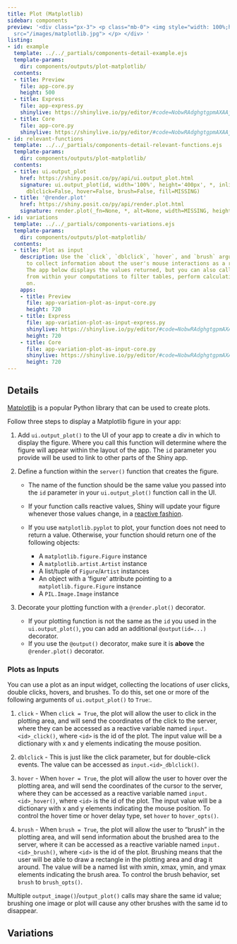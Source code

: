 ```yaml
---
title: Plot (Matplotlib)
sidebar: components
preview: '<div class="px-3"> <p class="mb-0"> <img style="width: 100%;height:auto;max-height:130px;"
  src="/images/matplotlib.jpg"> </p> </div> '
listing:
- id: example
  template: ../../_partials/components-detail-example.ejs
  template-params:
    dir: components/outputs/plot-matplotlib/
  contents:
  - title: Preview
    file: app-core.py
    height: 500
  - title: Express
    file: app-express.py
    shinylive: https://shinylive.io/py/editor/#code=NobwRAdghgtgpmAXAAjFADugdOgnmAGlQGMB7CAFzkqVQEsZ1SAnC5GKC9AG1Iu7oAjHLh59kUAM7IeFADoQAZs1IwZUbvGbpqAcwCudCNIZNWyXlAAmAfR0QDRyQuWrkkgBZHcWOAA90ZjhJE0YWNiN0fQoiIIgrOGYiQwUFQyxI6JtJAQTmAAo5SCKiIoA5fRhBRORSRWRBJxLkAAYiAEYWtuQAJhaASlSIBQABOLycXgp8jQoAXiKAQWQvSQpSXWZYIv7kZABiZAAeI4UE+rFp-pQD49OIPb2rermLUms7PUNjfMGHx44IWQr2ewCKglIVlwNkBkhsuiKAF0ho9kIo6LoiFA-MCZNwKFhJPpBJdJL8FKjsVhVtNYURMgSIL8iAljHQKLg5gAVZj6OB-Sl+QlwCg2Cjs7hwQpgAAKGi0yBlXyMyAAslJJMEdhTHlTNaK-NwoNVuNL1UD8rpBmABbqhfqbLgjSbpQARaiSdm4bXDf57IIUfTMB7o3R7Q4nBSEVAcnS0MBUPwUMAAX0RQA
  - title: Core
    file: app-core.py
    shinylive: https://shinylive.io/py/editor/#code=NobwRAdghgtgpmAXAAjFADugdOgnmAGlQGMB7CAFzkqVQEsZ1SAnC5GKC9AG1Iu7oAjHLh59kUAM7IeFADoQAZs1IwZUbvGbpqAcwCudCNIZNWyXlAAmAfR0QDRyQuWrkkgBZHcyUyzYAgphEzNRWcMxEhgoKGOg2hsgAvMiGOFC6cDaK3IZWABQKyMWpdFhG6PoUNpIC4cyFkHKEyM0AcvowghHIpIrIgk7NRAAMRACMI2PIAEwjAJQERSVppFWV1WIUjVvNi8UAxMgAPMcK8zEQCuH9khEAbhH5FVVEa1yv7nCSknTk84hlsUAAKhCD1HC8bYaChJZoBZBeSQUUi6ZiwPaHE5nCAlZA3GRQ-IArGnIF4-H9FKWWz2RzGYnkvEcH7JSnAZqCUhWXA2FmSGy6ZoAXUuFJKijouiIUAAHmzZFhJPpBFtJIzceKJLKsEjtvyiC8KFgIMSiOFjHQKLgkgAVZj6OAXTXiuVKuDVChW7hwRoABQ0WmQfr0hlxAFkpHdnGBnVrte7qrLuFButxGpHWfldBdY0ySm67tVcCm040ACLUX7WvZirWhCj6Zi4yW6Uk4y5xNlBdD5OIJOhEO7MR6RfFwQT6XR2h1OhQtMDWnS0RdwWUUMAAX2FQA
- id: relevant-functions
  template: ../../_partials/components-detail-relevant-functions.ejs
  template-params:
    dir: components/outputs/plot-matplotlib/
  contents:
  - title: ui.output_plot
    href: https://shiny.posit.co/py/api/ui.output_plot.html
    signature: ui.output_plot(id, width='100%', height='400px', *, inline=False, click=False,
      dblclick=False, hover=False, brush=False, fill=MISSING)
  - title: '@render.plot'
    href: https://shiny.posit.co/py/api/render.plot.html
    signature: render.plot(_fn=None, *, alt=None, width=MISSING, height=MISSING, **kwargs)
- id: variations
  template: ../../_partials/components-variations.ejs
  template-params:
    dir: components/outputs/plot-matplotlib/
  contents:
  - title: Plot as input
    description: Use the `click`, `dblclick`, `hover`, and `brush` arguments of `ui.output_plot()`
      to collect information about the user's mouse interactions as a reactive variable.
      The app below displays the values returned, but you can also call the values
      from within your computations to filter tables, perform calculations, and so
      on.
    apps:
    - title: Preview
      file: app-variation-plot-as-input-core.py
      height: 720
    - title: Express
      file: app-variation-plot-as-input-express.py
      shinylive: https://shinylive.io/py/editor/#code=NobwRAdghgtgpmAXAAjFADugdOgnmAGlQGMB7CAFzkqVQEsZ1SAnC5GKC9AG1Iu7oAjHLh59kUAM7IeFADoQAZs1IwZUbvGbpqAcwCudCNIZNWyXlAAmAfR0QDRyQuWrkkgBZHcWOAA90ZjhJE0YWNiN0fQoiIIgrOGYiQxcVNU9vLENkU3DkUmioihsyBKICrmi7XnkIBQqi6r4ACgVkduQ5MDF5QjaO4gFiAGsAXgAVZn04ImQAYmQAHkX+9qtBbkG6EYmpmfaF5dXkD1IAN0Td6dnDlYgO5EEpzyv9+aW7gEoFH7AAYSGw0QXXqhSqpTgrTAg2GXSIPCgxDgp24CWYr2+dTAABEChs4MgAdsgSCIA1waQElD1ptuLDCDJuIjkaRUZdJtNMV0ABLnRLAsCgyrFCFQjxnZhwxnMlFojG-ABCzw8pPJIspkK6T08UoRSNl7L2XLqEAA7nQKB5kIYsLLmp9gfcOgsAHJ8AmWzjIS10aQAUQCQRCEkw1skwWQAAMbXbPpH3KRvR4vaaCcQoCaHgsOBB9BpuLgJFYrEmCZG1U0KPb4xmS+WweqqXHvYnLQT0FBdHAsMcAAJxNE4GrNDQUUZdACCJ19FFIumYsC6mIeCUUjJaDuOK7XowspGsdj0hmM9q3HQ4wd3VkUwC1lNwNgvkhsui6AF0z+1BHRuNxkFeby1H9uBsbg9EtR8YHfH4nQedpZCwSR0woKhmGaJ8iG-X9lzg+DuAoLA-CZQQ4G4KEAFkpGkZpdG+MAcNwhDcGI0ioQVYDkAAGXAq10JgOiGLghCKAtMCoQABSPIxkEo4Mzmkdjfy4nilxgh5+2oQcIWOVdkBhe1HVw9oggofRmHuSJoiHPgSkBU9Mw6DT4kSLBtNg5BdJpfTN3ch4TLMiyICKazii8uzjXUgcXLclc4DXcU0J8ozkH88yciCqyehsU4LkStTHKi5hXI1HS4seZhPAMz8UrgUy0ssgisqefRKsxBkwAoUQEBQDr-AoMAAF83yAA
      height: 720
    - title: Core
      file: app-variation-plot-as-input-core.py
      shinylive: https://shinylive.io/py/editor/#code=NobwRAdghgtgpmAXAAjFADugdOgnmAGlQGMB7CAFzkqVQEsZ1SAnC5GKC9AG1Iu7oAjHLh59kUAM7IeFADoQAZs1IwZUbvGbpqAcwCudCNIZNWyXlAAmAfR0QDRyQuWrkkgBZHcyUyzYAgphEzNRWcMxEhgoKGOg2hsgAvMiGOFC6cDaK3IZWABQKyMWpdFik+lyVdrwUhRAljchyYGLyhEVNxcQCxADWSQAqzPpwRMgAxMgAPNOdXVaC3D10-UMjY8VTs-NNHqQAbhHro+Pbcw1dyIIjniebkzMXjQCUBLstAMK9fYgt75dimkKlUKDYqAAPMFHZiCTgMQpgHp9f4ybhQYhwfbccLMe5vD5gAAiFSWcGQ31Wv3+u2BlXQ1Uh0IicIoCJai2W3BRhDRGKxpBxx2GowJgOaYAAEocIn8OuK6aDwXAoTYYaz2WAPAdmKiePzsbj8QDGi0AEK3Dw0hVlEEMsFMtUs+EwRE3Tx69GYw3CjZil4xCAKcKKdwRGH5Iz2oh2ypESRwSSSOjkF5-cUAAVCEFxOFq+Q0FCSLQCyC8kgopF0zFgLQD4pDaL4+TTu0aVlDKUstnsjmMLbbJQ4SeSyA7wBaglIVlwNmHkhsuhaAF1B8VBHRuNxR+PJ5vuDZuHoKB45zAV4GrmiKFhJMROFRmPl50QN1v61fZFgIejBHBuIiACyUjSPkugBmAH5XF+uC-v+iJmvuyAADLHh4yDPjAEFQV0X5svwcCIgACnohgNMBI4HNIiFbihaF1peJRZmEERYEyuyNsiLbpleoQUPozANFGlR5nwNgrP0A5Bpm2a5uxDZwKGnJca24qNHxAlCRA9qiWCyk-FJuzMTmrHye2illjq3FrsgGmCb42kiW0Nj7BG9ZGbJpkqvICmhu6HjWWpJR2VpOnOTc+ieIZ0lxKOQToAWmAJHQ8bhhERDhII+i6PiCi8mAFCiAgKAFd5YAAL7LkAA
      height: 720
---
```


:::{#example}
:::

:::{#relevant-functions}
:::

## Details

[Matplotlib](https://matplotlib.org/) is a popular Python library that can be used to create plots.

Follow three steps to display a Matplotlib figure in your app:


  1. Add `ui.output_plot()` to the UI of your app to create a div in which to display the figure.
  Where you call this function will determine where the figure will appear within the layout of the app.
  The `id` parameter you provide will be used to link to other parts of the Shiny app.

  2. Define a function within the `server()` function that creates the figure.

      - The name of the function should be the same value you passed into the `id` parameter
        in your `ui.output_plot()` function call in the UI.

      - If your function calls reactive values, Shiny will update your figure whenever those values change,
in a [reactive fashion](https://shiny.posit.co/py/docs/reactive-programming.html).

      - If you use `matplotlib.pyplot` to plot, your function does not need to return a value. Otherwise, your function should return one of the following objects:

          - A `matplotlib.figure.Figure` instance
          - A `matplotlib.artist.Artist` instance
          - A list/tuple of `Figure`/`Artist` instances
          - An object with a ‘figure’ attribute pointing to a `matplotlib.figure.Figure` instance
          - A `PIL.Image.Image` instance

  3. Decorate your plotting function with a `@render.plot()` decorator.

      - If your plotting function is not the same as the `id` you used in the `ui.output_plot()`, you can add an additional `@output(id=...)` decorator.
      - If you use the `@output()` decorator, make sure it is __above__ the `@render.plot()` decorator.


### Plots as Inputs


You can use a plot as an input widget, collecting the locations of user clicks, double clicks, hovers, and brushes. To do this, set one or more of the following arguments of `ui.output_plot()` to `True`:.

  1. `click` - When `click = True`, the plot will allow the user to click in the plotting area, and will send the coordinates of the click to the server, where they can be accessed as a reactive variable named `input.<id>_click()`, where `<id>` is the id of the plot. The input value will be a dictionary with x and y elements indicating the mouse position.

  2. `dblclick` - This is just like the click parameter, but for double-click events. The value can be accessed as `input.<id>_dblclick()`.

  3. `hover` - When `hover = True`, the plot will allow the user to hover over the plotting area, and will send the coordinates of the cursor to the server, where they can be accessed as a reactive variable named `input.<id>_hover()`, where `<id>` is the id of the plot. The input value will be a dictionary with x and y elements indicating the mouse position. To control the hover time or hover delay type, set `hover` to `hover_opts()`.

  4. `brush` - When `brush = True`, the plot will allow the user to “brush” in the plotting area, and will send information about the brushed area to the server, where it can be accessed as a reactive variable named `input.<id>_brush()`, where `<id>` is the id of the plot. Brushing means that the user will be able to draw a rectangle in the plotting area and drag it around. The value will be a named list with xmin, xmax, ymin, and ymax elements indicating the brush area. To control the brush behavior, set `brush` to `brush_opts()`.

  Multiple `output_image()`/`output_plot()` calls may share the same id value; brushing one image or plot will cause any other brushes with the same id to disappear.

## Variations

:::{#variations}
:::
